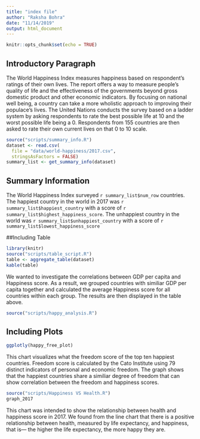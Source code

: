 ```yaml
---
title: "index file"
author: "Raksha Bohra"
date: "11/14/2019"
output: html_document
---
```


```r
knitr::opts_chunk$set(echo = TRUE)
```
## Introductory Paragraph
The World Happiness Index measures happiness based on respondent's ratings of their own lives. The report offers a way to measure people's quality of life and the effectiveness of the governments beyond gross domestic product and other economic indicators. By focusing on national well being, a country can take a more wholistic approach to improving their populace's lives. The United Nations conducts the survey based on a ladder system by asking respondents to rate the best possible life at 10 and the worst possible life being a 0. Respondents from 155 countries are then asked to rate their own current lives on that 0 to 10 scale. 

```r
source("scripts/summary_info.R")
dataset <- read.csv(
  file = "data/world-happiness/2017.csv",
  stringsAsFactors = FALSE)
summary_list <- get_summary_info(dataset)
```
## Summary Information

The World Happiness Index surveyed `r summary_list$num_row` countries. The happiest country in the world in 2017 was `r summary_list$happiest_country` with a score of `r summary_list$highest_happiness_score`. The unhappiest country in the world was `r summary_list$unhappiest_country` with a score of `r summary_list$lowest_happiness_score` 

##Including Table
```r
library(knitr)
source("scripts/table_script.R")
table <- aggregate_table(dataset)
kable(table)
```
We wanted to investigate the correlations between GDP per capita and Happiness score. As a result, we grouped countries with similiar GDP per capita together and calculated the average Happiness score for all countries within each group. The results are then displayed in the table above.

```r
source("scripts/happy_analysis.R")
```

## Including Plots
```r
ggplotly(happy_free_plot)

```
This chart visualizes what the freedom score of the top ten happiest countries. Freedom score is calculated by the Cato Institute using 79 distinct indicators of personal and economic freedom. The graph shows that the happiest countries share a similiar degree of freedom that can show correlation between the freedom and happiness scores. 

```r
source("scripts/Happiness VS Health.R")
graph_2017


```

This chart was intended to show the relationship between health and happiness score in 2017. We found from the line chart that there is a positive relationship between health, measured by life expectancy,  and happiness, that is— the higher the life expectancy, the more happy they are. 

